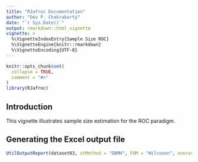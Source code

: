 ```yaml
---
title: "RJafroc Documentation"
author: "Dev P. Chakraborty"
date: "`r Sys.Date()`"
output: rmarkdown::html_vignette
vignette: >
  %\VignetteIndexEntry{Sample Size ROC}
  %\VignetteEngine{knitr::rmarkdown}
  %\VignetteEncoding{UTF-8}
---
```


```r
knitr::opts_chunk$set(
  collapse = TRUE,
  comment = "#>"
)
library(RJafroc)
```

## Introduction
This vignette illustrates sample size estimation for the ROC paradigm.


## Generating the Excel output file


```r
UtilOutputReport(dataset03, stMethod = "DBMH", FOM = "Wilcoxon", overwrite = TRUE, ReportFileFormat = "xlsx")
```             




